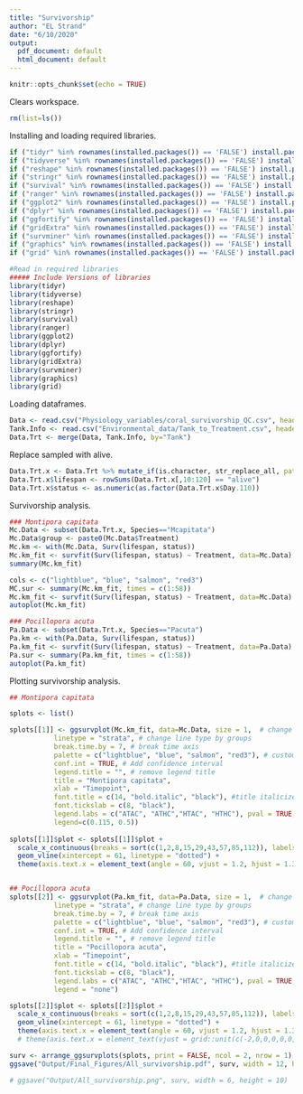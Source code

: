 ```yaml
---
title: "Survivorship"
author: "EL Strand"
date: "6/10/2020"
output:
  pdf_document: default
  html_document: default
---
```


```r
knitr::opts_chunk$set(echo = TRUE)
```

Clears workspace. 
```r
rm(list=ls())
```

Installing and loading required libraries.
```r
if ("tidyr" %in% rownames(installed.packages()) == 'FALSE') install.packages('tidyr') 
if ("tidyverse" %in% rownames(installed.packages()) == 'FALSE') install.packages('tidyverse') 
if ("reshape" %in% rownames(installed.packages()) == 'FALSE') install.packages('reshape') 
if ("stringr" %in% rownames(installed.packages()) == 'FALSE') install.packages('stringr') 
if ("survival" %in% rownames(installed.packages()) == 'FALSE') install.packages('survival') 
if ("ranger" %in% rownames(installed.packages()) == 'FALSE') install.packages('ranger') 
if ("ggplot2" %in% rownames(installed.packages()) == 'FALSE') install.packages('ggplot2') 
if ("dplyr" %in% rownames(installed.packages()) == 'FALSE') install.packages('dplyr') 
if ("ggfortify" %in% rownames(installed.packages()) == 'FALSE') install.packages('ggfortify') 
if ("gridExtra" %in% rownames(installed.packages()) == 'FALSE') install.packages('gridExtra') 
if ("survminer" %in% rownames(installed.packages()) == 'FALSE') install.packages('survminer') 
if ("graphics" %in% rownames(installed.packages()) == 'FALSE') install.packages('graphics') 
if ("grid" %in% rownames(installed.packages()) == 'FALSE') install.packages('grid') 

#Read in required libraries
##### Include Versions of libraries
library(tidyr)
library(tidyverse)
library(reshape)
library(stringr)
library(survival)
library(ranger)
library(ggplot2)
library(dplyr)
library(ggfortify)
library(gridExtra)
library(survminer)
library(graphics)
library(grid)
```

Loading dataframes. 
```r
Data <- read.csv("Physiology_variables/coral_survivorship_QC.csv", header=T, sep=",", na.string="NA", stringsAsFactors = F) #read in data file
Tank.Info <- read.csv("Environmental_data/Tank_to_Treatment.csv", header=T, sep=",", na.string="NA") #read in data file 
Data.Trt <- merge(Data, Tank.Info, by="Tank")
```

Replace sampled with alive. 
```r
Data.Trt.x <- Data.Trt %>% mutate_if(is.character, str_replace_all, pattern = 'sampled', replacement = 'alive')
Data.Trt.x$lifespan <- rowSums(Data.Trt.x[,10:120] == "alive")
Data.Trt.x$status <- as.numeric(as.factor(Data.Trt.x$Day.110))
```

Survivorship analysis. 
```r
### Montipora capitata
Mc.Data <- subset(Data.Trt.x, Species=="Mcapitata")
Mc.Data$group <- paste0(Mc.Data$Treatment) 
Mc.km <- with(Mc.Data, Surv(lifespan, status))
Mc.km_fit <- survfit(Surv(lifespan, status) ~ Treatment, data=Mc.Data)
summary(Mc.km_fit)

cols <- c("lightblue", "blue", "salmon", "red3")
MC.sur <- summary(Mc.km_fit, times = c(1:58))
Mc.km_fit <- survfit(Surv(lifespan, status) ~ Treatment, data=Mc.Data)
autoplot(Mc.km_fit)

### Pocillopora acuta
Pa.Data <- subset(Data.Trt.x, Species=="Pacuta")
Pa.km <- with(Pa.Data, Surv(lifespan, status))
Pa.km_fit <- survfit(Surv(lifespan, status) ~ Treatment, data=Pa.Data) #*Origin
Pa.sur <- summary(Pa.km_fit, times = c(1:58))
autoplot(Pa.km_fit)
```


Plotting survivorship analysis. 
```r
## Montipora capitata

splots <- list()

splots[[1]] <- ggsurvplot(Mc.km_fit, data=Mc.Data, size = 1,  # change line size
           linetype = "strata", # change line type by groups
           break.time.by = 7, # break time axis
           palette = c("lightblue", "blue", "salmon", "red3"), # custom color palette
           conf.int = TRUE, # Add confidence interval
           legend.title = "", # remove legend title
           title = "Montipora capitata",
           xlab = "Timepoint",
           font.title = c(14, "bold.italic", "black"), #title italicized
           font.tickslab = c(8, "black"),
           legend.labs = c("ATAC", "ATHC","HTAC", "HTHC"), pval = TRUE, # Add p-value and change legend labels
           legend=c(0.115, 0.5))
  
splots[[1]]$plot <- splots[[1]]$plot +
  scale_x_continuous(breaks = sort(c(1,2,8,15,29,43,57,85,112)), labels = c("Day 1", "Day 2", "1 week", "2 week", "4 week", "6 week", "8 week", "12 week", "16 week")) + 
  geom_vline(xintercept = 61, linetype = "dotted") + 
  theme(axis.text.x = element_text(angle = 60, vjust = 1.2, hjust = 1.3))


## Pocillopora acuta
splots[[2]] <- ggsurvplot(Pa.km_fit, data=Pa.Data, size = 1,  # change line size
           linetype = "strata", # change line type by groups
           break.time.by = 7, # break time axis
           palette = c("lightblue", "blue", "salmon", "red3"), # custom color palette
           conf.int = TRUE, # Add confidence interval
           legend.title = "", # remove legend title
           title = "Pocillopora acuta",
           xlab = "Timepoint",
           font.title = c(14, "bold.italic", "black"), #title italicized
           font.tickslab = c(8, "black"),
           legend.labs = c("ATAC", "ATHC","HTAC", "HTHC"), pval = TRUE, # Add p-value and change legend labels
           legend = "none")

splots[[2]]$plot <- splots[[2]]$plot +
  scale_x_continuous(breaks = sort(c(1,2,8,15,29,43,57,85,112)), labels = c("Day 1", "Day 2", "1 week", "2 week", "4 week", "6 week", "8 week", "12 week", "16 week")) + 
  geom_vline(xintercept = 61, linetype = "dotted") + 
  theme(axis.text.x = element_text(angle = 60, vjust = 1.2, hjust = 1.3)) 
  # theme(axis.text.x = element_text(vjust = grid::unit(c(-2,0,0,0,0,0,0,0,0)), "points"))

surv <- arrange_ggsurvplots(splots, print = FALSE, ncol = 2, nrow = 1)
ggsave("Output/Final_Figures/All_survivorship.pdf", surv, width = 12, height = 6)

# ggsave("Output/All_survivorship.png", surv, width = 6, height = 10)
```


